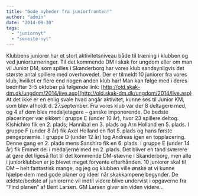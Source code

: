 ```yaml
---
title: "Gode nyheder fra juniorfronten!"
author: "admin"
date: "2014-09-30"
tags: 
  - "juniornyt"
  - "seneste-nyt"
---
```


Klubbens juniorer har et stort aktivitetsniveau både til træning i klubben og ved juniorturneringer. Til det kommende DM i skak for ungdom eller om man vil Junior DM, som spilles i Skanderborg har vores klub sandsynligvis det største antal spillere med overhovedet. Der er tilmeldt 10 juniorer fra vores klub, hvilket er flere end nogen anden klub har! Man kan følge med i deres bedrifter 3-5 oktober på følgende link: [http://old.skak-dm.dk/ungdom/2014/live.asp](http://old.skak-dm.dk/ungdom/2014/live.asp) At det ikke er en enlig svale hvad angår aktivitet, kunne ses til Junior KM, som blev afholdt d. 27.september. Fra vores klub var der 8 deltagere med, og 4 af dem blev medaljetagere – ganske imponerende. De bedste placeringer var sikkert i gruppe E (under 10 år), hvor 23 spillere deltog. Kishichiro fik en 2. plads; Hannibal en 3. plads og Arn Holland en 5. plads. I gruppe F (under 8 år) fik Axel Holland en flot 5. plads og hans første pengepræmie. I gruppe D (under 12 år) tog Andreas igen en topplacering. Denne gang en 2. plads mens Sanshiro fik en 6. plads. I gruppe E (under 14 år) fik Emmet del i medaljerne med en 2. plads. Det bliver en tand sværere at gøre det ligeså flot til det kommende DM-stævne i Skanderborg, men alle i juniorklubben er jo blevet meget forvente efterhånden. 10 juniorer skal til DM – helt fantastisk mange, og jeg og klubben ville ønske at vi kunne hjælpe dem med gode planer og ideer når skakkampene begynder. De ældste/bedste af juniorerne vil indtil videre blive undervist i opgaverne fra ”Find planen” af Bent Larsen. GM Larsen giver sin viden videre…
